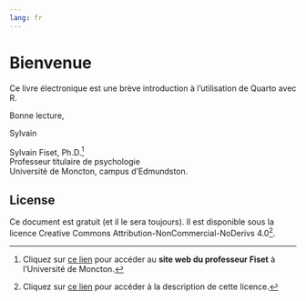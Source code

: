 ```yaml
---
lang: fr
---
```


# Bienvenue {.unnumbered}

Ce livre électronique est une brève introduction à l'utilisation de Quarto avec R.

Bonne lecture,

Sylvain

Sylvain Fiset, Ph.D.[^index-1]<br> Professeur titulaire de psychologie<br> Université de Moncton, campus d'Edmundston.

[^index-1]: Cliquez sur [ce lien](https://www.umoncton.ca/prof/umce-fiset_sylvain){.external target="_blank"} pour accéder au **site web du professeur Fiset** à l'Université de Moncton.

## License

Ce document est gratuit (et il le sera toujours). Il est disponible sous la licence Creative Commons Attribution-NonCommercial-NoDerivs 4.0[^index-2].

[^index-2]: Cliquez sur [ce lien](https://creativecommons.org/licenses/by-nc-nd/4.0/){.external target="_blank"} pour accéder à la description de cette licence.
